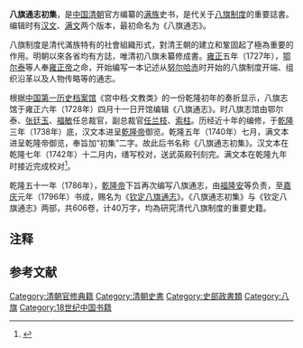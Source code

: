 {{Distinguish|钦定八旗通志}}
'''八旗通志初集'''，是[[中国|中国]][[清朝|清朝]]官方编纂的[[满族|满族]]史书，是代关于[[八旗制度|八旗制度]]的重要誌書。编辑时有[[汉语|汉文]]、[[满文|满文]]两个版本，最初命名为《八旗通志》。

八旗制度是清代滿族特有的社會組織形式，對清王朝的建立和鞏固起了極為重要的作用。明朝以來各省均有方誌，唯清初八旗未纂修成書。[[雍正|雍正]]五年（1727年），[[鄂尔泰|鄂尔泰]]等人奉[[雍正帝|雍正帝]]之命，开始编写一本记述从[[努尔哈赤|努尔哈赤]]时开始的八旗制度开端、组织沿革以及人物传略等的通志。

根据[[中国第一历史档案馆|中国第一历史档案馆]]《宫中档·文教类》的一份乾隆初年的奏折显示，八旗志馆于雍正六年（1728年）四月十一日开馆编辑《八旗通志》。时八旗志馆由鄂尔泰、[[张廷玉|张廷玉]]、[[福敏|福敏]]任总裁官，副总裁官[[任兰枝|任兰枝]]{{noteTag|1=乌兰其木格原文称“副总裁官尚书钟兰芝”，当是[[任兰枝|任兰枝]]。}}、[[索柱_(康熙乙未進士)|索柱]]。历经近十年的编修，于[[乾隆|乾隆]]三年（1738年）底，汉文本进呈[[乾隆帝|乾隆帝]]御览。乾隆五年（1740年）七月，满文本进呈乾隆帝御览，奉旨加“初集”二字。故此后书名称《八旗通志初集》。汉文本在乾隆七年（1742年）十二月内，缮写校对，送武英殿刊刻完。满文本在乾隆九年时接近完成校对<ref>{{cite journal en
|quotes = 
|last = 
|first = 
|author = 乌兰其木格
|coauthors = 
|date = 2006
|year = 
|month = 
|title = 《试论《八旗通志初集》和《钦定八旗通志》的关系》
|journal = 内蒙古师范大学学报(哲学社会科学版)
|volume = 
|issue = 2006年04期
|pages = 
|publisher = 内蒙古师范大学
|location = 内蒙古自治区呼和浩特市
|issn = 1001-7623
|pmid = 
|doi = 
|bibcode = 
|oclc = 
|id = 
|url = http://kns.cnki.net/KCMS/detail/detail.aspx?dbcode=CJFQ&dbname=CJFD2006&filename=NMGS200604015&v=MTk4MzExVDNxVHJXTTFGckNVUkxLZlp1WnJGeTNoVnIzTEt5RE1mYkc0SHRmTXE0OUVZWVI4ZVgxTHV4WVM3RGg=
|language = Zh-hans
|format = 
|accessdate = 
|laysummary = 
|laysource = 
|laydate = 
|quote = 
|archive-date = 2021-06-15
|archive-url = https://web.archive.org/web/20210615053936/https://kns.cnki.net/KCMS/detail/detail.aspx?dbcode=CJFQ&dbname=CJFD2006&filename=NMGS200604015&v=MTk4MzExVDNxVHJXTTFGckNVUkxLZlp1WnJGeTNoVnIzTEt5RE1mYkc0SHRmTXE0OUVZWVI4ZVgxTHV4WVM3RGg%3D
}}</ref>。

乾隆五十一年（1786年），[[乾隆帝|乾隆帝]]下旨再次编写八旗通志，由[[福隆安|福隆安]]等负责，至[[嘉庆|嘉庆]]元年（1796年）书成，赐名为《[[钦定八旗通志|钦定八旗通志]]》。《八旗通志初集》与《钦定八旗通志》两部，共606卷，计40万字，均為研究清代八旗制度的重要史籍。

== 注释 ==

{{noteFoot}}

== 参考文献 ==

{{Reflist}}

{{清朝欽定及奉敕編撰典籍|史}}
[[Category:清朝官修典籍|Category:清朝官修典籍]]
[[Category:清朝史書|Category:清朝史書]]
[[Category:史部政書類|Category:史部政書類]]
[[Category:八旗|Category:八旗]]
[[Category:18世纪中国书籍|Category:18世纪中国书籍]]
